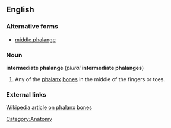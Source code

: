 ==English==
===Alternative forms===
*[[middle phalange]]

===Noun===
'''intermediate phalange''' (''plural'' '''intermediate phalanges''')

# Any of the [[phalanx]] [[bone]]s in the middle of the fingers or toes.

===External links===
[[w:phalanx bones|Wikipedia article on phalanx bones]]

[[Category:Anatomy]]
